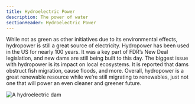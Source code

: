 ```yaml
---
title: Hydroelectric Power
description: The power of water
sectionHeader: Hydroelectric Power
---
```


While not as green as other initiatives due to its environmental effects, hydropower is still a great source of electricity.
Hydropower has been used in the US for nearly 100 years.
It was a key part of FDR’s New Deal legislation, and new dams are still being built to this day.
The biggest issue with hydropower is its impact on local ecosystems.
It is reported that dams obstruct fish migration, cause floods, and more.
Overall, hydropower is a great renewable resource while we’re still migrating to renewables, just not one that will power an even cleaner and greener future.

![A hydroelectric dam](/images/hydro-electric.avif)
